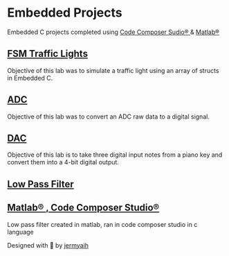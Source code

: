 # Embedded Projects

Embedded C projects completed using [Code Composer Sudio® ](https://www.ti.com/tool/CCSTUDIO) & [Matlab® ](https://www.mathworks.com/campaigns/offers/matlab-toolbox-price-request.html?gclid=CjwKCAjwlJimBhAsEiwA1hrp5rSr0l8UlgugwHfy7GOynau--l2HANZKVHJ7qxQUpxpicyEPC6TXthoCjP8QAvD_BwE&ef_id=CjwKCAjwlJimBhAsEiwA1hrp5rSr0l8UlgugwHfy7GOynau--l2HANZKVHJ7qxQUpxpicyEPC6TXthoCjP8QAvD_BwE:G:s&s_kwcid=AL!8664!3!606527715283!p!!g!!get%20matlab&s_eid=ppc_62715809977&q=get%20matlab)

## [FSM Traffic Lights](https://github.com/jge162/450-EmbeddedProjects/blob/main/FSM_TrafficLights.c)

Objective of this lab was to simulate a traffic light using an array of structs in Embedded C.

## [ADC](https://github.com/jge162/450-EmbeddedProjects/tree/main/DAC) 

Objective of this lab was to convert an ADC raw data to a digital signal. 


## [DAC](https://github.com/jge162/450-EmbeddedProjects/tree/main/DAC)

Objective of this lab is to take three digital input notes from a piano key and convert them into a 4-bit digital output.

## [Low Pass Filter](https://github.com/jge162/450-EmbeddedProjects/blob/main/LowPassFilter_main.c)
## [Matlab® ](https://www.mathworks.com/campaigns/offers/matlab-toolbox-price-request.html?gclid=CjwKCAjwlJimBhAsEiwA1hrp5rSr0l8UlgugwHfy7GOynau--l2HANZKVHJ7qxQUpxpicyEPC6TXthoCjP8QAvD_BwE&ef_id=CjwKCAjwlJimBhAsEiwA1hrp5rSr0l8UlgugwHfy7GOynau--l2HANZKVHJ7qxQUpxpicyEPC6TXthoCjP8QAvD_BwE:G:s&s_kwcid=AL!8664!3!606527715283!p!!g!!get%20matlab&s_eid=ppc_62715809977&q=get%20matlab) [, Code Composer Studio® ](https://www.ti.com/tool/CCSTUDIO)

Low pass filter created in matlab, ran in code composer studio in c language

Designed with 💙 by [jermyaih](https://github.com/jge162)
